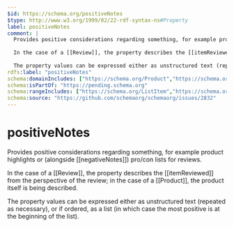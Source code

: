 ```yaml
---
$id: https://schema.org/positiveNotes
$type: http://www.w3.org/1999/02/22-rdf-syntax-ns#Property
label: positiveNotes
comment: |
  Provides positive considerations regarding something, for example product highlights or (alongside [[negativeNotes]]) pro/con lists for reviews.
  
  In the case of a [[Review]], the property describes the [[itemReviewed]] from the perspective of the review; in the case of a [[Product]], the product itself is being described.
  
  The property values can be expressed either as unstructured text (repeated as necessary), or if ordered, as a list (in which case the most positive is at the beginning of the list).
rdfs:label: "positiveNotes"
schema:domainIncludes: ["https://schema.org/Product","https://schema.org/Review"]
schema:isPartOf: "https://pending.schema.org"
schema:rangeIncludes: ["https://schema.org/ListItem","https://schema.org/ItemList","https://schema.org/WebContent","https://schema.org/Text"]
schema:source: "https://github.com/schemaorg/schemaorg/issues/2832"
---
```


# positiveNotes

Provides positive considerations regarding something, for example product highlights or (alongside [[negativeNotes]]) pro/con lists for reviews.

In the case of a [[Review]], the property describes the [[itemReviewed]] from the perspective of the review; in the case of a [[Product]], the product itself is being described.

The property values can be expressed either as unstructured text (repeated as necessary), or if ordered, as a list (in which case the most positive is at the beginning of the list).

